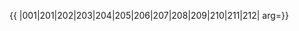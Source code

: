 {{ {{{1|PRC admin/showlist}}}
|001|201|202|203|204|205|206|207|208|209|210|211|212|
arg={{{arg|}}}}}
